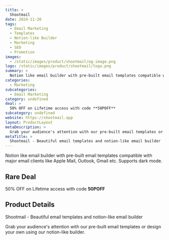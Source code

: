 ```yaml
---
title: >
  Shootmail
date: 2024-11-20
tags:
  - Email Marketing
  - Templates
  - Notion-like Builder
  - Marketing
  - SEO
  - Promotion
images:
  - /static/images/product/shootmail/og-image.png
logo: /static/images/product/shootmail/logo.png
summary: >
  Notion like email builder with pre-built email templates compatible with major email clients like Apple Mail, Outlook, Gmail etc. Supports dark mode.
categories:
  - Marketing
subcategories:
  - Email Marketing
category: undefined
deal: >
  50% OFF on Lifetime access with code **50POFF**
subcategory: undefined
website: https://shootmail.app
layout: ProductLayout
metaDescription: >
  Grab your audience's attention with our pre-built email templates or design your own using our notion-like builder.
metaTitle: >
  Shootmail - Beautiful email templates and notion-like email builder
---
```

Notion like email builder with pre-built email templates compatible with major email clients like Apple Mail, Outlook, Gmail etc. Supports dark mode.

## Rare Deal

50% OFF on Lifetime access with code **50POFF**

## Product Details
Shootmail - Beautiful email templates and notion-like email builder

Grab your audience's attention with our pre-built email templates or design your own using our notion-like builder.
